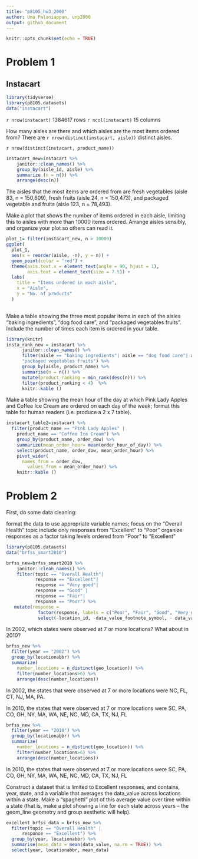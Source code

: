 ```yaml
---
title: "p8105_hw3_2000"
author: Uma Palaniappan, unp2000
output: github_document
---
```


```r
knitr::opts_chunk$set(echo = TRUE)
```

# Problem 1
## Instacart 
```r
library(tidyverse)
library(p8105.datasets)
data("instacart") 
```

`r nrow(instacart)` 1384617 rows 
`r ncol(instacart)` 15 columns 

How many aisles are there and which aisles are the most items ordered from?
There are `r nrow(distinct(instacart, aisle))` distinct aisles.

`r nrow(distinct(instacart, product_name))`

```r
instacart_new=instacart %>%
    janitor::clean_names() %>%
    group_by(aisle_id, aisle) %>%
    summarize (n = n()) %>%
    arrange(desc(n))
```
The aisles that the most items are ordered from are fresh vegetables (aisle 83, n = 150,609), fresh fruits (aisle 24, n = 150,473), and packaged vegetable and fruits (aisle 123, n = 78,493). 

Make a plot that shows the number of items ordered in each aisle, limiting this to aisles with more than 10000 items ordered. Arrange aisles sensibly, and organize your plot so others can read it.


```r
plot_1= filter(instacart_new, n > 10000)
ggplot(
  plot_1, 
  aes(x = reorder(aisle, -n), y = n)) + 
  geom_point(color = 'red') +
  theme(axis.text.x = element_text(angle = 90, hjust = 1),
        axis.text = element_text(size = 7.5)) +
  labs(
    title = "Items ordered in each aisle",
    x = "Aisle",
    y = "No. of products"
  )
  
```


Make a table showing the three most popular items in each of the aisles “baking ingredients”, “dog food care”, and “packaged vegetables fruits”. Include the number of times each item is ordered in your table.

```r
library(knitr)
insta_rank_new = instacart %>%
      janitor::clean_names() %>%
      filter(aisle == "baking ingredients"| aisle == "dog food care"| aisle == 
      "packaged vegetables fruits") %>%
      group_by(aisle, product_name) %>%
      summarise(n = n()) %>%
      mutate(product_ranking = min_rank(desc(n))) %>% 
      filter(product_ranking < 4)  %>%
      knitr::kable ()
```
Make a table showing the mean hour of the day at which Pink Lady Apples and Coffee Ice Cream are ordered on each day of the week; format this table for human readers (i.e. produce a 2 x 7 table).
```r
instacart_table2=instacart %>%
  filter(product_name == "Pink Lady Apples" | 
    product_name == "Coffee Ice Cream") %>%
    group_by(product_name, order_dow) %>%
    summarize(mean_order_hour= mean(order_hour_of_day)) %>%
    select(product_name, order_dow, mean_order_hour) %>%
    pivot_wider(
      names_from = order_dow,
        values_from = mean_order_hour) %>%
    knitr::kable ()
```

# Problem 2 

First, do some data cleaning:

format the data to use appropriate variable names;
focus on the “Overall Health” topic
include only responses from “Excellent” to “Poor”
organize responses as a factor taking levels ordered from “Poor” to “Excellent”

```r
library(p8105.datasets)
data("brfss_smart2010")
```

```r
brfss_new=brfss_smart2010 %>%
    janitor::clean_names() %>%
    filter(topic == "Overall Health"|
           response == "Excellent"|
           response == "Very good"|
           response == "Good" |
           response == "Fair"|
           response == "Poor") %>%
   mutate(response = 
            factor(response, labels = c("Poor", "Fair", "Good", "Very good", "Excellet")))%>%
            select(-location_id, -data_value_footnote_symbol, - data_value_footnote)
``` 
In 2002, which states were observed at 7 or more locations? What about in 2010?

```r
brfss_new %>%
  filter(year == "2002") %>%
  group_by(locationabbr) %>%
  summarize(
    number_locations = n_distinct(geo_location)) %>%
    filter(number_locations>6) %>%
    arrange(desc(number_locations))
```
In 2002, the states that were observed at 7 or more locations were NC, FL, CT, NJ, MA, PA. 

In 2010, the states that were observed at 7 or more locations were SC, PA, CO, OH, NY, MA, WA, NE, NC, MD, CA, TX, NJ, FL
```r
brfss_new %>%
  filter(year == "2010") %>%
  group_by(locationabbr) %>%
  summarize(
    number_locations = n_distinct(geo_location)) %>%
    filter(number_locations>6) %>%
    arrange(desc(number_locations))
```
In 2010, the states that were observed at 7 or more locations were SC, PA, CO, OH, NY, MA, WA, NE, NC, MD, CA, TX, NJ, FL

Construct a dataset that is limited to Excellent responses, and contains, year, state, and a variable that averages the data_value across locations within a state. Make a “spaghetti” plot of this average value over time within a state (that is, make a plot showing a line for each state across years – the geom_line geometry and group aesthetic will help).

```r
excellent_brfss_data = brfss_new %>%
  filter(topic == "Overall Health" |
      response == "Excellent") %>%
  group_by(year, locationabbr) %>%
  summarise(mean_data = mean(data_value, na.rm = TRUE)) %>%
  select(year, locationabbr, mean_data)
```


